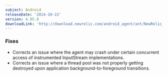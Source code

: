 ```yaml
---
subject: Android
releaseDate: '2014-10-22'
version: 4.95.0
downloadLink: 'http://download.newrelic.com/android_agent/ant/NewRelic_Android_Agent_4.95.0.zip'
---
```


### Fixes

* Corrects an issue where the agent may crash under certain concurrent access of instrumented InputStream implementations.
* Corrects an issue where a thread pool was not properly getting destroyed upon application background-to-foreground transitions.
